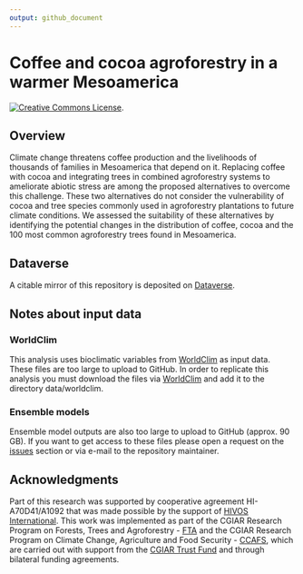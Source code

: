 ```yaml
---
output: github_document
---
```


# Coffee and cocoa agroforestry in a warmer Mesoamerica

<a rel="license" href="http://creativecommons.org/licenses/by/4.0/"><img alt="Creative Commons License" style="border-width:0" src="https://i.creativecommons.org/l/by/4.0/88x31.png" /></a>.

## Overview

Climate change threatens coffee production and the livelihoods of thousands of families in Mesoamerica that depend on it. Replacing coffee with cocoa and integrating trees in combined agroforestry systems to ameliorate abiotic stress are among the proposed alternatives to overcome this challenge. These two alternatives do not consider the vulnerability of cocoa and tree species commonly used in agroforestry plantations to future climate conditions. We assessed the suitability of these alternatives by identifying the potential changes in the distribution of coffee, cocoa and the 100 most common agroforestry trees found in Mesoamerica. 

## Dataverse

A citable mirror of this repository is deposited on [Dataverse](https://doi.org/10.7910/DVN/0O1GW1). 


## Notes about input data

### WorldClim

This analysis uses bioclimatic variables from [WorldClim](http://www.worldclim.org/version1) as input data. These files are too large to upload to GitHub. In order to replicate this analysis you must download the files via [WorldClim](http://www.worldclim.org/version1) and add it to the directory data/worldclim.

### Ensemble models

Ensemble model outputs are also too large to upload to GitHub (approx. 90 GB). If you want to get access to these files please open a request on the [issues](https://github.com/agrobioinfoservices/enm_agroforestry/issues) section or via e-mail to the repository maintainer.

## Acknowledgments

Part of this research was supported by cooperative agreement HI-A70D41/A1092 that was made possible by the support of [HIVOS International](https://www.hivos.org/). This work was implemented as part of the CGIAR Research Program on Forests, Trees and Agroforestry - [FTA](http://www.foreststreesagroforestry.org/) and the CGIAR Research Program on Climate Change, Agriculture and Food Security - [CCAFS](https://ccafs.cgiar.org/), which are carried out with support from the [CGIAR Trust Fund](https://www.cgiar.org/funders) and through bilateral funding agreements.

